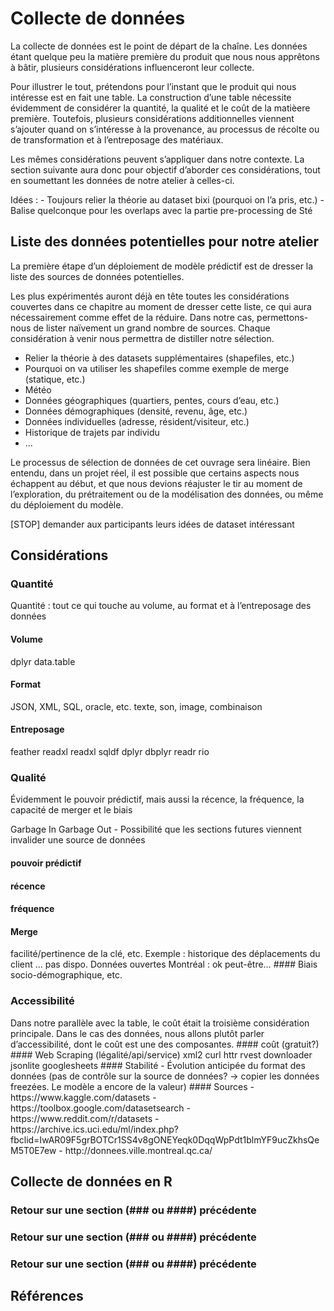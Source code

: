 
# Collecte de données

La collecte de données est le point de départ de la chaîne. Les données étant quelque peu la matière première du produit que nous nous apprêtons à bâtir, plusieurs considérations influenceront leur collecte. 

Pour illustrer le tout, prétendons pour l'instant que le produit qui nous intéresse est en fait une table. La construction d'une table nécessite évidemment de considérer la quantité, la qualité et le coût de la matièere première. Toutefois, plusieurs considérations additionnelles viennent s'ajouter quand on s'intéresse à la provenance, au processus de récolte ou de transformation et à l'entreposage des matériaux.

Les mêmes considérations peuvent s'appliquer dans notre contexte. La section suivante aura donc pour objectif d'aborder ces considérations, tout en soumettant les données de notre atelier à celles-ci.

Idées :
- Toujours relier la théorie au dataset bixi (pourquoi on l'a pris, etc.)
- Balise quelconque pour les overlaps avec la partie pre-processing de Sté

## Liste des données potentielles pour notre atelier

La première étape d'un déploiement de modèle prédictif est de dresser la liste des sources de données potentielles.

Les plus expérimentés auront déjà en tête toutes les considérations couvertes dans ce chapitre au moment de dresser cette liste, ce qui aura nécessairement comme effet de la réduire. Dans notre cas, permettons-nous de lister naïvement un grand nombre de sources. Chaque considération à venir nous permettra de distiller notre sélection.

- Relier la théorie à des datasets supplémentaires (shapefiles, etc.)
- Pourquoi on va utiliser les shapefiles comme exemple de merge (statique, etc.)
- Météo
- Données géographiques (quartiers, pentes, cours d'eau, etc.)
- Données démographiques (densité, revenu, âge, etc.)
- Données individuelles (adresse, résident/visiteur, etc.)
- Historique de trajets par individu
- ...

Le processus de sélection de données de cet ouvrage sera linéaire. Bien entendu, dans un projet réel, il est possible que certains aspects nous échappent au début, et que nous devions réajuster le tir au moment de l'exploration, du prétraitement ou de la modélisation des données, ou même du déploiement du modèle.

[STOP] demander aux participants leurs idées de dataset intéressant

## Considérations {#considerations}

### Quantité

Quantité : tout ce qui touche au volume, au format et à l'entreposage des données

#### Volume
dplyr
data.table

#### Format
JSON, XML, SQL, oracle, etc.
texte, son, image, combinaison

#### Entreposage
feather
readxl
readxl
sqldf
dplyr
dbplyr
readr
rio


### Qualité
Évidemment le pouvoir prédictif, mais aussi la récence, la fréquence, la capacité de merger et le biais

Garbage In Garbage Out
- Possibilité que les sections futures viennent invalider une source de données

#### pouvoir prédictif
#### récence
#### fréquence
#### Merge
facilité/pertinence de la clé, etc. Exemple : historique des déplacements du client ... pas dispo. Données ouvertes Montréal : ok peut-être...
#### Biais
socio-démographique, etc.

### Accessibilité
Dans notre parallèle avec la table, le coût était la troisième considération principale. Dans le cas des données, nous allons plutôt parler d'accessibilité, dont le coût est une des composantes.
#### coût (gratuit?)
#### Web Scraping (légalité/api/service)
xml2
curl
httr
rvest
downloader
jsonlite
googlesheets
#### Stabilité
- Évolution anticipée du format des données (pas de contrôle sur la source de données? → copier les données freezées. Le modèle a encore de la valeur)
#### Sources
- https://www.kaggle.com/datasets
- https://toolbox.google.com/datasetsearch
- https://www.reddit.com/r/datasets
- https://archive.ics.uci.edu/ml/index.php?fbclid=IwAR09F5grBOTCr1SS4v8gONEYeqk0DqqWpPdt1blmYF9ucZkhsQeM5T0E7ew
- http://donnees.ville.montreal.qc.ca/


## Collecte de données en R

### Retour sur une section (### ou ####) précédente

### Retour sur une section (### ou ####) précédente

### Retour sur une section (### ou ####) précédente

## Références
